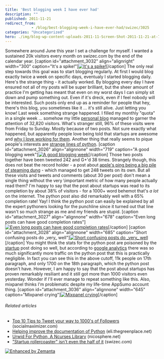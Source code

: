 ```yaml
---
title: 'Best blogging week I have ever had'
description: ""
published: 2011-11-21
redirect_from: 
            - /blog/best-blogging-week-i-have-ever-had/swizec/3025
categories: "Uncategorized"
hero: ./img/blog-wp-content-uploads-2011-11-Screen-Shot-2011-11-21-at-7.30.53-PM-300x206.png
---
```

Somewhere around June this year I set a challenge for myself. I wanted a sustained 20k visitors every month on swizec.com by the end of the calendar year. \[caption id=&quot;attachment_3032&quot; align=&quot;alignright&quot; width=&quot;300&quot; caption=&quot;It&#x27;s a spike!&quot;][![It&#x27;s a spike!](./img/blog-wp-content-uploads-2011-11-Screen-Shot-2011-11-21-at-7.30.53-PM-300x206.png "It&#x27;s a spike!")](http://swizec.com/blog/wp-content/uploads/2011/11/Screen-Shot-2011-11-21-at-7.30.53-PM.png)\[/caption] The only real step towards this goal was to start blogging regularly. At first I would blog exactly twice a week on specific days, eventualy I started blogging daily. Here&#x27;s the strange thing - it actually worked. By blogging every day I have ensured not all of my posts will be super brilliant, but the sheer amount of practice I&#x27;m getting has meant that even on my worst days I can simply sit down and pump something out. Even if it&#x27;s dreck, even if I feel nobody will be interested. Such posts only end up as a reminder for people that hey, there&#x27;s this blog, you sometimes like it ... it&#x27;s still alive. Just letting you know! Last week something strange happened. I filled my monthly &quot;quota&quot; in a single week ... somehow my little [personal blog](http://en.wikipedia.org/wiki/Blog "Blog") managed to garner the attention of 32,820 visitors. What&#x27;s stranger still, 96% of these visits were from Friday to Sunday. Mostly because of two posts. Not sure exactly what happened, but apparently people love being told that startups are awesome and [why I love working for them](http://swizec.com/blog/why-i-only-work-with-startups/swizec/2936 "Why I only work with startups"). Another thing that really seems to pique people&#x27;s interests are [strange lines of python](http://swizec.com/blog/strangest-line-of-python-you-have-ever-seen/swizec/3012 "Strangest line of python you have ever seen"). \[caption id=&quot;attachment_3026&quot; align=&quot;alignnone&quot; width=&quot;719&quot; caption=&quot;A good blogging week&quot;][![A good blogging week](http://swizec.com/blog/wp-content/uploads/2011/11/Screen-Shot-2011-11-21-at-7.07.47-PM.png "A good blogging week")](./img/blog-wp-content-uploads-2011-11-Screen-Shot-2011-11-21-at-7.07.47-PM.png)\[/caption] Those two posts together have been tweeted 242 and G+&#x27;d 38 times. Strangely though, this does not beat the record holder - a post about [apple&#x27;s ping being a big pile of steaming dung](http://swizec.com/blog/apples-ping-is-a-big-pile-of-steaming-dung/swizec/1444 "Apple’s Ping is a big pile of steaming dung") - which managed to get 248 tweets on its own. But all these visits and tweets and comments (about 30 per post) don&#x27;t mean a single thing without the very \\important metric of how many people actually read them? I&#x27;m happy to say that the post about startups was read to its completion by about 38% of visitors - for a 1000+ word behemot that&#x27;s _a lot_ on the internet. The python post also did remarkably well with a 65% completion rate! Yay! I think the python post can easily be explained by all the expert pythoners looking for the punchline since it turned out that line wasn&#x27;t so much strange as me and my friends are stupid. \[caption id=&quot;attachment_3027&quot; align=&quot;alignnone&quot; width=&quot;678&quot; caption=&quot;Even long posts can have good completion rates&quot;][![Even long posts can have good completion rates](http://swizec.com/blog/wp-content/uploads/2011/11/Screen-Shot-2011-11-21-at-7.14.29-PM.png "Even long posts can have good completion rates")](./img/blog-wp-content-uploads-2011-11-Screen-Shot-2011-11-21-at-7.14.29-PM.png)\[/caption] \[caption id=&quot;attachment_3028&quot; align=&quot;alignnone&quot; width=&quot;685&quot; caption=&quot;Short confusing posts do \_very\_ well&quot;][![Short confusing posts do \_very\_ well](http://swizec.com/blog/wp-content/uploads/2011/11/Screen-Shot-2011-11-21-at-7.15.38-PM.png "Short confusing posts do _very_ well")](./img/blog-wp-content-uploads-2011-11-Screen-Shot-2011-11-21-at-7.15.38-PM.png)\[/caption] You might think the stats for the python post are poisoned by the [startup](http://en.wikipedia.org/wiki/Startup_company "Startup company") post doing so well, but according to [google analytics](http://www.google.com/analytics "Google Analytics") there was so much significantly more traffic on the python post that this is practically negligible. In fact you can see this in the above cutoff, 11k people on 17th paragraph, and only 1700 on the 18th paragraph, which the python post doesn&#x27;t have. However, I am happy to say that the post about startups has proven remarkably resiliant and it still got more than 1000 visitors even yesterday. Wonder if I&#x27;ll ever manage to repeat something like this. Also, mixpanel thinks I&#x27;m problematic despite my life-time AppSumo account thing. \[caption id=&quot;attachment_3036&quot; align=&quot;alignnone&quot; width=&quot;645&quot; caption=&quot;Mixpanel crying&quot;][![Mixpanel crying](http://swizec.com/blog/wp-content/uploads/2011/11/Screen-Shot-2011-11-21-at-7.34.35-PM.png "Mixpanel crying")](./img/blog-wp-content-uploads-2011-11-Screen-Shot-2011-11-21-at-7.34.35-PM.png)\[/caption]

###### Related articles

- [Top 10 Tips to Tweet your way to 1000&#x27;s of Followers](http://blog.socialmaximizer.com/tweet-your-way-to-1000%e2%80%99s-of-followers/) (socialmaximizer.com)
- [Helping improve the documentation of Python](http://eli.thegreenplace.net/2011/07/12/helping-improve-the-documentation-of-python/) (eli.thegreenplace.net)
- [Urwid For Python, A Ncurses Library](http://www.nicosphere.net/urwid-for-python-a-ncurses-library-2541/) (nicosphere.net)
- [&quot;Startup rollercoaster&quot; isn&#x27;t even the half of it](http://swizec.com/blog/startup-rollercoaster-isnt-even-the-half-of-it/swizec/2712) (swizec.com)

[![Enhanced by Zemanta](http://img.zemanta.com/zemified_e.png?x-id=02ff9b7e-b2e9-43ee-9abf-dbc8874593e5)](http://www.zemanta.com/ "Enhanced by Zemanta")